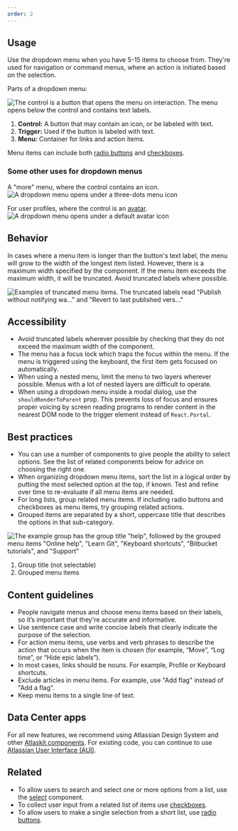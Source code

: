 ```yaml
---
order: 2
---
```


## Usage

Use the dropdown menu when you have 5-15 items to choose from. They're used for navigation or
command menus, where an action is initiated based on the selection.

Parts of a dropdown menu:

![The control is a button that opens the menu on interaction. The menu opens below the control and contains text labels.](images/dropdown-menu-anatomy.png)

1. **Control:** A button that may contain an icon, or be labeled with text.
1. **Trigger:** Used if the button is labeled with text.
1. **Menu:** Container for links and action items.

Menu items can include both [radio buttons](/components/radio) and
[checkboxes](/components/checkbox).

### Some other uses for dropdown menus

A "more" menu, where the control contains an icon.
![A dropdown menu opens under a three-dots menu icon](images/dropdown-menu-icon.png)

For user profiles, where the control is an [avatar](/components/avatar).
![A dropdown menu opens under a default avatar icon](images/dropdown-menu-avatar.png)

## Behavior

In cases where a menu item is longer than the button's text label, the menu will grow to the width
of the longest item listed. However, there is a maximum width specified by the component. If the
menu item exceeds the maximum width, it will be truncated. Avoid truncated labels where possible.

![Examples of truncated menu items. The truncated labels read "Publish without notifying wa..." and "Revert to last published vers..."](images/dropdown-menu-behavior.png)

## Accessibility

- Avoid truncated labels wherever possible by checking that they do not exceed the maximum width of
  the component.
- The menu has a focus lock which traps the focus within the menu. If the menu is triggered using
  the keyboard, the first item gets focused on automatically.
- When using a nested menu, limit the menu to two layers wherever possible. Menus with a lot of
  nested layers are difficult to operate.
- When using a dropdown menu inside a modal dialog, use the `shouldRenderToParent` prop. This
  prevents loss of focus and ensures proper voicing by screen reading programs to render content in
  the nearest DOM node to the trigger element instead of `React.Portal`.

## Best practices

- You can use a number of components to give people the ability to select options. See the list of
  related components below for advice on choosing the right one.
- When organizing dropdown menu items, sort the list in a logical order by putting the most selected
  option at the top, if known. Test and refine over time to re-evaluate if all menu items are
  needed.
- For long lists, group related menu items. If including radio buttons and checkboxes as menu items,
  try grouping related actions.
- Grouped items are separated by a short, uppercase title that describes the options in that
  sub-category.

![The example group has the group title "help", followed by the grouped menu items "Online help", "Learn Git", "Keyboard shortcuts", "Bitbucket tutorials", and "Support"](images/dropdown-menu-grouping.png)

1. Group title (not selectable)
2. Grouped menu items

## Content guidelines

- People navigate menus and choose menu items based on their labels, so it’s important that they're
  accurate and informative.
- Use sentence case and write concise labels that clearly indicate the purpose of the selection.
- For action menu items, use verbs and verb phrases to describe the action that occurs when the item
  is chosen (for example, “Move”, “Log time”, or “Hide epic labels”).
- In most cases, links should be nouns. For example, Profile or Keyboard shortcuts.
- Exclude articles in menu items. For example, use "Add flag" instead of "Add a flag".
- Keep menu items to a single line of text.

## Data Center apps

For all new features, we recommend using Atlassian Design System and other
[Atlaskit components](https://atlaskit.atlassian.com/). For existing code, you can continue to use
[Atlassian User Interface (AUI)](https://aui.atlassian.com/).

## Related

- To allow users to search and select one or more options from a list, use the
  [select](/components/select) component.
- To collect user input from a related list of items use [checkboxes](/components/checkbox).
- To allow users to make a single selection from a short list, use
  [radio buttons](/components/radio).
